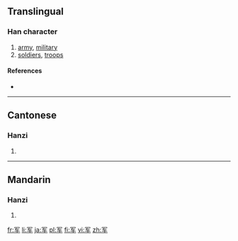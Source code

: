 {{also|軍}}
==Translingual==

===Han character===
{{Han char|rn=14|rad=冖|as=04|sn=6|four=|canj=月大手 (BKQ)|ids=⿱[[冖]][[车]]}}

# [[army]], [[military]]
# [[soldiers]], [[troops]]

====References====
* {{Han ref|kx=0130.191|hdz=10303.070|uh=519B|ud=20891}}

----

==Cantonese==

===Hanzi===
{{yue-hanzi|jyut=|y=gwan1|tra=軍}}

# {{defn|Cantonese|sort=冖04}}

----

==Mandarin==

===Hanzi===
{{cmn-hanzi|tra=軍|pin=[[jūn]] ([[jun1]])|wg=chün<sup>1</sup>}}

# {{defn|Mandarin|sort=冖04}}

[[fr:军]]
[[li:军]]
[[ja:军]]
[[pl:军]]
[[fi:军]]
[[vi:军]]
[[zh:军]]